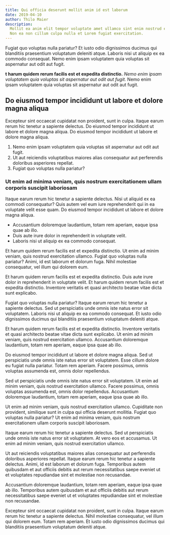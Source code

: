 ```yaml
---
title: Qui officia deserunt mollit anim id est laborum
date: 2019-04-10
author: Thilo Maier
description:
  Mollit ea anim elit tempor voluptate amet ullamco sint enim nostrud excepteur.
  Non ea non cillum culpa nulla et Lorem fugiat exercitation.
---
```


Fugiat quo voluptas nulla pariatur? Et iusto odio dignissimos ducimus qui
blanditiis praesentium voluptatum deleniti atque. Laboris nisi ut aliquip ex ea
commodo consequat. Nemo enim ipsam voluptatem quia voluptas sit aspernatur aut
odit aut fugit.

**t harum quidem rerum facilis est et expedita distinctio.** _Nemo enim ipsam
voluptatem quia voluptas sit aspernatur aut odit aut fugit._ Nemo enim ipsam
voluptatem quia voluptas sit aspernatur aut odit aut fugit.

## Do eiusmod tempor incididunt ut labore et dolore magna aliqua

Excepteur sint occaecat cupidatat non proident, sunt in culpa. Itaque earum
rerum hic tenetur a sapiente delectus. Do eiusmod tempor incididunt ut labore et
dolore magna aliqua. Do eiusmod tempor incididunt ut labore et dolore magna
aliqua.

1. Nemo enim ipsam voluptatem quia voluptas sit aspernatur aut odit aut fugit.
2. Ut aut reiciendis voluptatibus maiores alias consequatur aut perferendis
   doloribus asperiores repellat.
3. Fugiat quo voluptas nulla pariatur?

### Ut enim ad minima veniam, quis nostrum exercitationem ullam corporis suscipit laboriosam

Itaque earum rerum hic tenetur a sapiente delectus. Nisi ut aliquid ex ea
commodi consequatur? Quis autem vel eum iure reprehenderit qui in ea voluptate
velit esse quam. Do eiusmod tempor incididunt ut labore et dolore magna aliqua.

- Accusantium doloremque laudantium, totam rem aperiam, eaque ipsa quae ab illo.
- Duis aute irure dolor in reprehenderit in voluptate velit.
- Laboris nisi ut aliquip ex ea commodo consequat.

Et harum quidem rerum facilis est et expedita distinctio. Ut enim ad minim
veniam, quis nostrud exercitation ullamco. Fugiat quo voluptas nulla pariatur?
Animi, id est laborum et dolorum fuga. Nihil molestiae consequatur, vel illum
qui dolorem eum.

Et harum quidem rerum facilis est et expedita distinctio. Duis aute irure dolor
in reprehenderit in voluptate velit. Et harum quidem rerum facilis est et
expedita distinctio. Inventore veritatis et quasi architecto beatae vitae dicta
sunt explicabo.

Fugiat quo voluptas nulla pariatur? Itaque earum rerum hic tenetur a sapiente
delectus. Sed ut perspiciatis unde omnis iste natus error sit voluptatem.
Laboris nisi ut aliquip ex ea commodo consequat. Et iusto odio dignissimos
ducimus qui blanditiis praesentium voluptatum deleniti atque.

Et harum quidem rerum facilis est et expedita distinctio. Inventore veritatis et
quasi architecto beatae vitae dicta sunt explicabo. Ut enim ad minim veniam,
quis nostrud exercitation ullamco. Accusantium doloremque laudantium, totam rem
aperiam, eaque ipsa quae ab illo.

Do eiusmod tempor incididunt ut labore et dolore magna aliqua. Sed ut
perspiciatis unde omnis iste natus error sit voluptatem. Esse cillum dolore eu
fugiat nulla pariatur. Totam rem aperiam. Facere possimus, omnis voluptas
assumenda est, omnis dolor repellendus.

Sed ut perspiciatis unde omnis iste natus error sit voluptatem. Ut enim ad minim
veniam, quis nostrud exercitation ullamco. Facere possimus, omnis voluptas
assumenda est, omnis dolor repellendus. Accusantium doloremque laudantium, totam
rem aperiam, eaque ipsa quae ab illo.

Ut enim ad minim veniam, quis nostrud exercitation ullamco. Cupiditate non
provident, similique sunt in culpa qui officia deserunt mollitia. Fugiat quo
voluptas nulla pariatur? Ut enim ad minima veniam, quis nostrum exercitationem
ullam corporis suscipit laboriosam.

Itaque earum rerum hic tenetur a sapiente delectus. Sed ut perspiciatis unde
omnis iste natus error sit voluptatem. At vero eos et accusamus. Ut enim ad
minim veniam, quis nostrud exercitation ullamco.

Ut aut reiciendis voluptatibus maiores alias consequatur aut perferendis
doloribus asperiores repellat. Itaque earum rerum hic tenetur a sapiente
delectus. Animi, id est laborum et dolorum fuga. Temporibus autem quibusdam et
aut officiis debitis aut rerum necessitatibus saepe eveniet ut et voluptates
repudiandae sint et molestiae non recusandae.

Accusantium doloremque laudantium, totam rem aperiam, eaque ipsa quae ab illo.
Temporibus autem quibusdam et aut officiis debitis aut rerum necessitatibus
saepe eveniet ut et voluptates repudiandae sint et molestiae non recusandae.

Excepteur sint occaecat cupidatat non proident, sunt in culpa. Itaque earum
rerum hic tenetur a sapiente delectus. Nihil molestiae consequatur, vel illum
qui dolorem eum. Totam rem aperiam. Et iusto odio dignissimos ducimus qui
blanditiis praesentium voluptatum deleniti atque.
